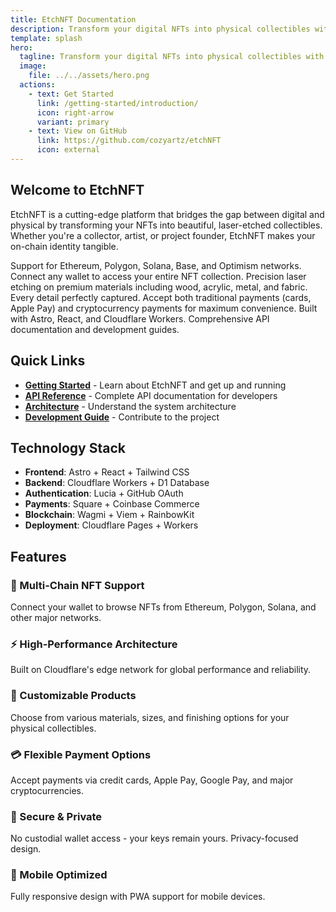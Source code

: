 ```yaml
---
title: EtchNFT Documentation
description: Transform your digital NFTs into physical collectibles with laser-etched precision
template: splash
hero:
  tagline: Transform your digital NFTs into physical collectibles with laser-etched precision
  image:
    file: ../../assets/hero.png
  actions:
    - text: Get Started
      link: /getting-started/introduction/
      icon: right-arrow
      variant: primary
    - text: View on GitHub
      link: https://github.com/cozyartz/etchNFT
      icon: external
---
```



## Welcome to EtchNFT

EtchNFT is a cutting-edge platform that bridges the gap between digital and physical by transforming your NFTs into beautiful, laser-etched collectibles. Whether you're a collector, artist, or project founder, EtchNFT makes your on-chain identity tangible.

<CardGrid stagger>
  <Card title="Multi-Chain Support" icon="puzzle">
    Support for Ethereum, Polygon, Solana, Base, and Optimism networks. Connect any wallet to access your entire NFT collection.
  </Card>
  <Card title="Premium Quality" icon="star">
    Precision laser etching on premium materials including wood, acrylic, metal, and fabric. Every detail perfectly captured.
  </Card>
  <Card title="Flexible Payments" icon="setting">
    Accept both traditional payments (cards, Apple Pay) and cryptocurrency payments for maximum convenience.
  </Card>
  <Card title="Developer Friendly" icon="laptop">
    Built with Astro, React, and Cloudflare Workers. Comprehensive API documentation and development guides.
  </Card>
</CardGrid>

## Quick Links

- **[Getting Started](/getting-started/introduction/)** - Learn about EtchNFT and get up and running
- **[API Reference](/api/overview/)** - Complete API documentation for developers
- **[Architecture](/architecture/overview/)** - Understand the system architecture
- **[Development Guide](/development/guide/)** - Contribute to the project

## Technology Stack

- **Frontend**: Astro + React + Tailwind CSS
- **Backend**: Cloudflare Workers + D1 Database
- **Authentication**: Lucia + GitHub OAuth
- **Payments**: Square + Coinbase Commerce
- **Blockchain**: Wagmi + Viem + RainbowKit
- **Deployment**: Cloudflare Pages + Workers

## Features

### 🔗 Multi-Chain NFT Support
Connect your wallet to browse NFTs from Ethereum, Polygon, Solana, and other major networks.

### ⚡ High-Performance Architecture
Built on Cloudflare's edge network for global performance and reliability.

### 🎨 Customizable Products
Choose from various materials, sizes, and finishing options for your physical collectibles.

### 💳 Flexible Payment Options
Accept payments via credit cards, Apple Pay, Google Pay, and major cryptocurrencies.

### 🔐 Secure & Private
No custodial wallet access - your keys remain yours. Privacy-focused design.

### 📱 Mobile Optimized
Fully responsive design with PWA support for mobile devices.